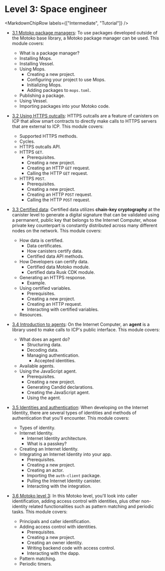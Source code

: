
# Level 3: Space engineer

<MarkdownChipRow labels={["Intermediate", "Tutorial"]} />

- [3.1 Motoko package managers](/docs/current/tutorials/developer-journey/level-3/3.1-package-managers): To use packages developed outside of the Motoko base library, a Motoko package manager can be used. This module covers:
    - What is a package manager?
    - Installing Mops.
    - Installing Vessel.
    - Using Mops.
	    - Creating a new project.
	    - Configuring your project to use Mops.
	    - Initializing Mops.
	    - Adding packages to `mops.toml`.
    - Publishing a package.
    - Using Vessel.
    - Importing packages into your Motoko code.

- [3.2 Using HTTPS outcalls](/docs/current/tutorials/developer-journey/level-3/3.2-https-outcalls): HTTPS outcalls are a feature of canisters on ICP that allow smart contracts to directly make calls to HTTPS servers that are external to ICP. This module covers:
    - Supported HTTPS methods.
    - Cycles.
    - HTTPS outcalls API.
    - HTTPS `GET`.
        - Prerequisites.
        - Creating a new project.
        - Creating an HTTP `GET` request.
        - Calling the HTTP `GET` request.
    - HTTPS `POST`.
        - Prerequisites.
        - Creating a new project.
        - Creating an HTTP `POST` request.
        - Calling the HTTP `POST` request.


- [3.3 Certified data](/docs/current/tutorials/developer-journey/level-3/3.3-certified-data): Certified data utilizes **chain-key cryptography** at the canister level to generate a digital signature that can be validated using a permanent, public key that belongs to the Internet Computer, whose private key counterpart is constantly distributed across many different nodes on the network. This module covers:
    - How data is certified.
        - Data certificates.
        - How canisters certify data.
        - Certified data API methods.
    - How Developers can certify data.
        - Certified data Motoko module.
        - Certified data Rusk CDK module.
    - Generating an HTTPS response.
        - Example.
    - Using certified variables.
        - Prerequisites.
        - Creating a new project.
        - Creating an HTTP request.
        - Interacting with certified variables.
    - Resources.

- [3.4 Introduction to agents](/docs/current/tutorials/developer-journey/level-3/3.4-intro-to-agents): On the Internet Computer, an **agent** is a library used to make calls to ICP's public interface. This module covers:
    - What does an agent do?
        - Structuring data.
        - Decoding data.
        - Managing authentication.
            - Accepted identities.
    - Available agents.
    - Using the JavaScript agent.
        - Prerequisites.
        - Creating a new project.
        - Generating Candid declarations.
        - Creating the JavaScript agent.
        - Using the agent.

- [3.5 Identities and authentication](/docs/current/tutorials/developer-journey/level-3/3.5-identities-and-auth): When developing on the Internet Identity, there are several types of identities and methods of authentication that you'll encounter. This module covers: 
    - Types of identity.
    - Internet Identity.
       - Internet Identity architecture.
        - What is a passkey?
    - Creating an Internet Identity.
    - Integrating an Internet Identity into your app.
        - Prerequisites.
        - Creating a new project.
        - Creating an actor.
        - Importing the `auth-client` package.
        - Pulling the Internet Identity canister.
        - Interacting with the integration.

- [3.6 Motoko level 3](/docs/current/tutorials/developer-journey/level-3/3.6-motoko-lvl3): In this Motoko level, you'll look into caller identification, adding access control with identities, plus other non-identity related functionalities such as pattern matching and periodic tasks. This module covers:
    - Principals and caller identification.
    - Adding access control with identities.
        - Prerequisites.
        - Creating a new project.
        - Creating an owner identity.
        - Writing backend code with access control.
        - Interacting with the dapp.
    - Pattern matching.
    - Periodic timers.
